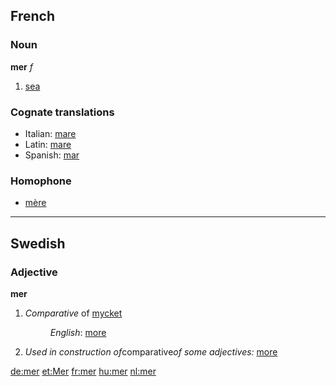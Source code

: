 ==French==
===Noun===
'''mer''' ''f''

# [[sea]]
===Cognate translations===
*Italian: [[mare]]
*Latin: [[mare]]
*Spanish: [[mar]]

===Homophone===
*[[mère]]
----
==Swedish==
===Adjective===
'''mer'''

#''Comparative'' of [[mycket]]
#:''English'': [[more]]
#''Used in construction of ''comparative'' of some adjectives:'' [[more]]

[[de:mer]]
[[et:Mer]]
[[fr:mer]]
[[hu:mer]]
[[nl:mer]]